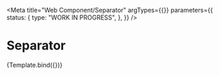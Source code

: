 <!-- @license CC0-1.0 -->


<Meta
  title="Web Component/Separator"
  argTypes={{}}
  parameters={{
    status: {
      type: "WORK IN PROGRESS",
    },
  }}
/>

# Separator

<Canvas>
  <Story name="Separator">{Template.bind({})}</Story>
</Canvas>
